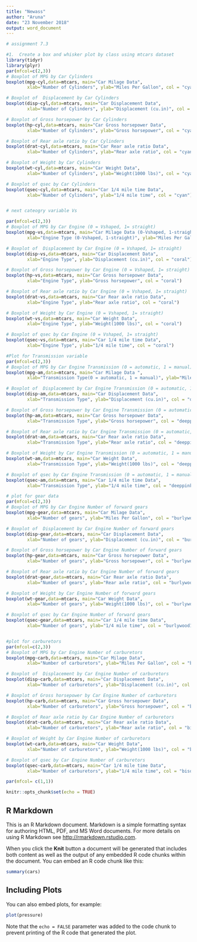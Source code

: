 ---
title: "Newass"
author: "Aruna"
date: "23 November 2018"
output: word_document
---
```{r}
# assignment 7.3

#1.  Create a box and whisker plot by class using mtcars dataset
library(tidyr)
library(plyr)
par(mfcol=c(2,3))
# Boxplot of MPG by Car Cylinders 
boxplot(mpg~cyl,data=mtcars, main="Car Milage Data", 
        xlab="Number of Cylinders", ylab="Miles Per Gallon", col = "cyan")

# Boxplot of  Displacement by Car Cylinders 
boxplot(disp~cyl,data=mtcars, main="Car Displacement Data", 
        xlab="Number of Cylinders", ylab="Displacement (cu.in)", col = "cyan")

# Boxplot of Gross horsepower by Car Cylinders 
boxplot(hp~cyl,data=mtcars, main="Car Gross horsepower Data", 
        xlab="Number of Cylinders", ylab="Gross horsepower", col = "cyan")

# Boxplot of Rear axle ratio by Car Cylinders 
boxplot(drat~cyl,data=mtcars, main="Car Rear axle ratio Data", 
        xlab="Number of Cylinders", ylab="Rear axle ratio", col = "cyan")

# Boxplot of Weight by Car Cylinders 
boxplot(wt~cyl,data=mtcars, main="Car Weight Data", 
        xlab="Number of Cylinders", ylab="Weight(1000 lbs)", col = "cyan")

# Boxplot of qsec by Car Cylinders 
boxplot(qsec~cyl,data=mtcars, main="Car 1/4 mile time Data", 
        xlab="Number of Cylinders", ylab="1/4 mile time", col = "cyan")


# next cateogry variable Vs

par(mfcol=c(2,3))
# Boxplot of MPG by Car Engine (0 = Vshaped, 1= straight) 
boxplot(mpg~vs,data=mtcars, main="Car Milage Data (0-Vshaped, 1-straight)", 
        xlab="Engine Type (0-Vshaped, 1-straight)", ylab="Miles Per Gallon", col = "coral")

# Boxplot of  Displacement by Car Engine (0 = Vshaped, 1= straight) 
boxplot(disp~vs,data=mtcars, main="Car Displacement Data", 
        xlab="Engine Type", ylab="Displacement (cu.in)", col = "coral")

# Boxplot of Gross horsepower by Car Engine (0 = Vshaped, 1= straight) 
boxplot(hp~vs,data=mtcars, main="Car Gross horsepower Data", 
        xlab="Engine Type", ylab="Gross horsepower", col = "coral")

# Boxplot of Rear axle ratio by Car Engine (0 = Vshaped, 1= straight) 
boxplot(drat~vs,data=mtcars, main="Car Rear axle ratio Data", 
        xlab="Engine Type", ylab="Rear axle ratio", col = "coral")

# Boxplot of Weight by Car Engine (0 = Vshaped, 1= straight) 
boxplot(wt~vs,data=mtcars, main="Car Weight Data", 
        xlab="Engine Type", ylab="Weight(1000 lbs)", col = "coral")

# Boxplot of qsec by Car Engine (0 = Vshaped, 1= straight) 
boxplot(qsec~vs,data=mtcars, main="Car 1/4 mile time Data", 
        xlab="Engine Type", ylab="1/4 mile time", col = "coral")

```

```{r}
#Plot for Transmission variable
par(mfcol=c(2,3))
# Boxplot of MPG by Car Engine Transmission (0 = automatic, 1 = manual) 
boxplot(mpg~am,data=mtcars, main="Car Milage Data ", 
        xlab="Transmission Type(0 = automatic, 1 = manual)", ylab="Miles Per Gallon", col = "deeppink")

# Boxplot of  Displacement by Car Engine Transmission (0 = automatic, 1 = manual) 
boxplot(disp~am,data=mtcars, main="Car Displacement Data", 
        xlab="Transmission Type", ylab="Displacement (cu.in)", col = "deeppink")

# Boxplot of Gross horsepower by Car Engine Transmission (0 = automatic, 1 = manual) 
boxplot(hp~am,data=mtcars, main="Car Gross horsepower Data", 
        xlab="Transmission Type", ylab="Gross horsepower", col = "deeppink")

# Boxplot of Rear axle ratio by Car Engine Transmission (0 = automatic, 1 = manual) 
boxplot(drat~am,data=mtcars, main="Car Rear axle ratio Data", 
        xlab="Transmission Type", ylab="Rear axle ratio", col = "deeppink")

# Boxplot of Weight by Car Engine Transmission (0 = automatic, 1 = manual) 
boxplot(wt~am,data=mtcars, main="Car Weight Data", 
        xlab="Transmission Type", ylab="Weight(1000 lbs)", col = "deeppink")

# Boxplot of qsec by Car Engine Transmission (0 = automatic, 1 = manual) 
boxplot(qsec~am,data=mtcars, main="Car 1/4 mile time Data", 
        xlab="Transmission Type", ylab="1/4 mile time", col = "deeppink")

# plot for gear data
par(mfcol=c(2,3))
# Boxplot of MPG by Car Engine Number of forward gears 
boxplot(mpg~gear,data=mtcars, main="Car Milage Data", 
        xlab="Number of gears", ylab="Miles Per Gallon", col = "burlywood1")

# Boxplot of  Displacement by Car Engine Number of forward gears 
boxplot(disp~gear,data=mtcars, main="Car Displacement Data", 
        xlab="Number of gears", ylab="Displacement (cu.in)", col = "burlywood1")

# Boxplot of Gross horsepower by Car Engine Number of forward gears 
boxplot(hp~gear,data=mtcars, main="Car Gross horsepower Data", 
        xlab="Number of gears", ylab="Gross horsepower", col = "burlywood1")

# Boxplot of Rear axle ratio by Car Engine Number of forward gears 
boxplot(drat~gear,data=mtcars, main="Car Rear axle ratio Data", 
        xlab="Number of gears", ylab="Rear axle ratio", col = "burlywood1")

# Boxplot of Weight by Car Engine Number of forward gears 
boxplot(wt~gear,data=mtcars, main="Car Weight Data", 
        xlab="Number of gears", ylab="Weight(1000 lbs)", col = "burlywood1")

# Boxplot of qsec by Car Engine Number of forward gears 
boxplot(qsec~gear,data=mtcars, main="Car 1/4 mile time Data", 
        xlab="Number of gears", ylab="1/4 mile time", col = "burlywood1")


#plot for carburetors
par(mfcol=c(2,3))
# Boxplot of MPG by Car Engine Number of carburetors 
boxplot(mpg~carb,data=mtcars, main="Car Milage Data", 
        xlab="Number of carburetors", ylab="Miles Per Gallon", col = "bisque2")

# Boxplot of  Displacement by Car Engine Number of carburetors 
boxplot(disp~carb,data=mtcars, main="Car Displacement Data", 
        xlab="Number of carburetors", ylab="Displacement (cu.in)", col = "bisque2")

# Boxplot of Gross horsepower by Car Engine Number of carburetors 
boxplot(hp~carb,data=mtcars, main="Car Gross horsepower Data", 
        xlab="Number of carburetors", ylab="Gross horsepower", col = "bisque2")

# Boxplot of Rear axle ratio by Car Engine Number of carburetors 
boxplot(drat~carb,data=mtcars, main="Car Rear axle ratio Data", 
        xlab="Number of carburetors", ylab="Rear axle ratio", col = "bisque2")

# Boxplot of Weight by Car Engine Number of carburetors 
boxplot(wt~carb,data=mtcars, main="Car Weight Data", 
        xlab="Number of carburetors", ylab="Weight(1000 lbs)", col = "bisque2")

# Boxplot of qsec by Car Engine Number of carburetors 
boxplot(qsec~carb,data=mtcars, main="Car 1/4 mile time Data", 
        xlab="Number of carburetors", ylab="1/4 mile time", col = "bisque2")

par(mfcol= c(1,1))
```


```{r setup, include=FALSE}
knitr::opts_chunk$set(echo = TRUE)
```

## R Markdown

This is an R Markdown document. Markdown is a simple formatting syntax for authoring HTML, PDF, and MS Word documents. For more details on using R Markdown see <http://rmarkdown.rstudio.com>.

When you click the **Knit** button a document will be generated that includes both content as well as the output of any embedded R code chunks within the document. You can embed an R code chunk like this:

```{r cars}
summary(cars)
```

## Including Plots

You can also embed plots, for example:

```{r pressure, echo=FALSE}
plot(pressure)
```

Note that the `echo = FALSE` parameter was added to the code chunk to prevent printing of the R code that generated the plot.
